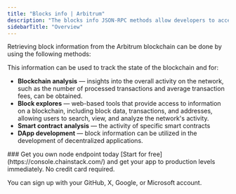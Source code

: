 ```yaml
---
title: "Blocks info | Arbitrum"
description: "The blocks info JSON-RPC methods allow developers to access specific block details. A block in the Arbitrum blockchain contains various pieces of information, such as the block's transactions, the block, the timestamp of the block, the block height, the block header, and other."
sidebarTitle: "Overview"
---
```



Retrieving block information from the Arbitrum blockchain can be done by using the following methods:

<CardGroup>
<Card title="eth_blockNumber" href="/reference/arbitrum-eth_blocknumber" icon="angle-right" iconType="solid" horizontal />
<Card title="eth_getBlockByHash" href="/reference/arbitrum-getblockbyhash" icon="angle-right" iconType="solid" horizontal />
<Card title="eth_getBlockByNumber" href="/reference/arbitrum-getblockbynumber" icon="angle-right" iconType="solid" horizontal />
<Card title="eth_getBlockTransactionCountByHash" href="/reference/arbitrum-getblocktransactioncountbyhash" icon="angle-right" iconType="solid" horizontal />
<Card title="eth_getBlockTransactionCountByNumber" href="/reference/arbitrum-getblocktransactioncountbynumber" icon="angle-right" iconType="solid" horizontal />
<Card title="eth_newBlockFilter" href="/reference/arbitrum-newblockfilter" icon="angle-right" iconType="solid" horizontal />
</CardGroup>

This information can be used to track the state of the blockchain and for:

* **Blockchain analysis** — insights into the overall activity on the network, such as the number of processed transactions and average transaction fees, can be obtained.
* **Block explores** — web-based tools that provide access to information on a blockchain, including block data, transactions, and addresses, allowing users to search, view, and analyze the network's activity.
* **Smart contract analysis** — the activity of specific smart contracts
* **DApp development** — block information can be utilized in the development of decentralized applications.

<Check>
  ### Get you own node endpoint today
  [Start for free](https://console.chainstack.com/) and get your app to production levels immediately. No credit card required.

  You can sign up with your GitHub, X, Google, or Microsoft account.
</Check>
